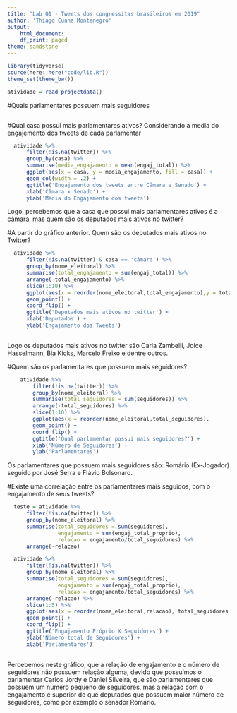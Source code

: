 ---
title: "Lab 01 - Tweets dos congressitas brasileiros em 2019"
author: 'Thiago Cunha Montenegro'
output:
    html_document:
    df_print: paged
theme: sandstone
---

```{r echo=FALSE, message=FALSE, warning=FALSE}
library(tidyverse)
source(here::here("code/lib.R"))
theme_set(theme_bw())
```

```{r read}
atividade = read_projectdata()
```
#Quais parlamentares possuem mais seguidores
```{r}
  
```

#Qual casa possui mais parlamentares ativos? Considerando a media do engajemento dos tweets de cada parlamentar
```{r}
  atividade %>%
      filter(!is.na(twitter)) %>%
      group_by(casa) %>%
      summarise(media_engajamento = mean(engaj_total)) %>%
      ggplot(aes(x = casa, y = media_engajamento, fill = casa)) +
      geom_col(width = .2) +
      ggtitle('Engajamento dos tweets entre Câmara e Senado') +
      xlab('Câmara x Senado') +
      ylab('Média do Engajamento dos tweets')

```


Logo, percebemos que a casa que possui mais parlamentares ativos é a câmara, mas quem são os deputados mais ativos no twitter?

#A partir do gráfico anterior. Quem são os deputados mais ativos no Twitter?
```{r}
  atividade %>%
      filter(!is.na(twitter) & casa == 'câmara') %>%
      group_by(nome_eleitoral) %>%
      summarise(total_engajamento = sum(engaj_total)) %>%
      arrange(-total_engajamento) %>%
      slice(1:10) %>%
      ggplot(aes(x = reorder(nome_eleitoral,total_engajamento),y = total_engajamento)) +
      geom_point() +
      coord_flip() +
      ggtitle('Deputados mais ativos no twitter') +
      xlab('Deputados') +
      ylab('Engajamento dos Tweets')
  
```


Logo os deputados mais ativos no twitter são Carla Zambelli, Joice Hasselmann, Bia Kicks, Marcelo Freixo e dentre outros.

#Quem são os parlamentares que possuem mais seguidores?
```{r}
    atividade %>%
        filter(!is.na(twitter)) %>%
        group_by(nome_eleitoral) %>%
        summarise(total_seguidores = sum(seguidores)) %>%
        arrange(-total_seguidores) %>%
        slice(1:10) %>%
        ggplot(aes(x = reorder(nome_eleitoral,total_seguidores),                    y = total_seguidores)) +
        geom_point() +
        coord_flip() +
        ggtitle('Qual parlamentar possui mais seguidores?') +
        xlab('Número de Seguidores') +
        ylab('Parlamentares')
```


Os parlamentares que possuem mais seguidores são: Romário (Ex-Jogador) seguido por José Serra e Flávio Bolsonaro.


#Existe uma correlação entre os parlamentares mais seguidos, com o engajamento de seus tweets?
```{r}
  teste = atividade %>%
      filter(!is.na(twitter)) %>%
      group_by(nome_eleitoral) %>%
      summarise(total_seguidores = sum(seguidores),
                engajamento = sum(engaj_total_proprio),
                relacao = engajamento/total_seguidores) %>%
      arrange(-relacao) 

  atividade %>%
      filter(!is.na(twitter)) %>%
      group_by(nome_eleitoral) %>%
      summarise(total_seguidores = sum(seguidores),
                engajamento = sum(engaj_total_proprio),
                relacao = engajamento/total_seguidores) %>%
      arrange(-relacao) %>%
      slice(1:5) %>%
      ggplot(aes(x = reorder(nome_eleitoral,relacao), total_seguidores)) +
      geom_point() +
      coord_flip() +
      ggtitle('Engajamento Próprio X Seguidores') +
      ylab('Número total de Seguidores') +
      xlab('Parlamentares')
      
```


Percebemos neste gráfico, que a relação de engajamento e o número de seguidores não possuem relação alguma, devido que possuímos o parlamentar Carlos Jordy e Daniel Silveira, que são parlamentares que possuem um número pequeno de seguidores, mas a relação com o engajamento é superior do que deputados que possuem maior número de seguidores, como por exemplo o senador Romário.